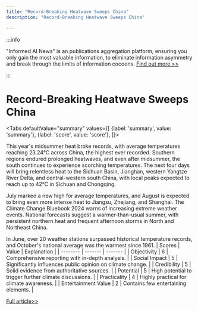 ```yaml
---
title: "Record-Breaking Heatwave Sweeps China"
description: "Record-Breaking Heatwave Sweeps China"

---
```



:::info

"Informed AI News" is an publications aggregation platform, ensuring you only gain the most valuable information, to eliminate information asymmetry and break through the limits of information cocoons.  [Find out more >>](/)

:::

# Record-Breaking Heatwave Sweeps China


<Tabs
	defaultValue="summary"
	values={[
	{label: 'summary', value: 'summary'},
	{label: 'score', value: 'score'},
]}>
<TabItem value="summary">


This year's midsummer heat broke records, with average temperatures reaching 23.24℃ across China, the highest ever recorded. Southern regions endured prolonged heatwaves, and even after midsummer, the south continues to experience scorching temperatures. The next four days will bring relentless heat to the Sichuan Basin, Jianghan, western Yangtze River Delta, and central-western south China, with local peaks expected to reach up to 42℃ in Sichuan and Chongqing.

July marked a new high for average temperatures, and August is expected to bring even more intense heat to Jiangsu, Zhejiang, and Shanghai. The Climate Change Bluebook 2024 warns of increasing extreme weather events. National forecasts suggest a warmer-than-usual summer, with persistent northern heat and frequent afternoon storms in North and Northeast China.

In June, over 20 weather stations surpassed historical temperature records, and October's national average was the warmest since 1961.
</TabItem>
<TabItem value="score">
	| Scores     | Value   | Explanation |
	| -------- | ------- | ------- |
	| Objectivity  | 6    | Comprehensive reporting with in-depth analysis.    |
	| Social Impact | 5     | Significantly influences public opinion on climate change.    |
	| Credibility    | 5    | Solid evidence from authoritative sources.    |
	| Potential    | 5    | High potential to trigger further climate discussions.    |
	| Practicality    | 4    | Highly practical for climate awareness.    |
	| Entertainment Value    | 2    | Contains few entertaining elements.    |
</TabItem>
</Tabs>

[Full article>>](https://readhub.cn/topic/8cIpDVlQE4c)
